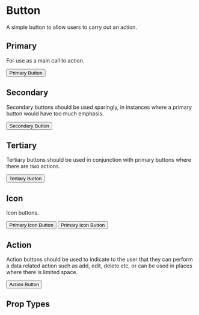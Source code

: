 
<Meta title='Components|Button' component={Button} />

# Button
A simple button to allow users to carry out an action.

## Primary
For use as a main call to action.

<Preview>
  <Story name='Primary'>
    <Button type={'Primary'}>Primary Button</Button>
  </Story>
</Preview>

## Secondary
Secondary buttons should be used sparingly, in instances where a primary button would have too much emphasis.

<Preview>
  <Story name='Secondary'>
    <Button type={'Secondary'}>Secondary Button</Button>
  </Story>
</Preview>

## Tertiary
Tertiary buttons should be used in conjunction with primary buttons where there are two actions.

<Preview>
  <Story name='Tertiary'>
    <Button type={'Tertiary'}>Tertiary Button</Button>
  </Story>
</Preview>

## Icon
Icon buttons.

<Preview>
  <Story name='PrimaryIcon'>
    <div>
      <Button type={'Primary'} icon={{ name: 'chevron-left', position: 'Left' }} >Primary Icon Button</Button>
      <Button type={'Primary'} icon={{ name: 'chevron-right', position: 'Right' }} >Primary Icon Button</Button>
    </div>
  </Story>
</Preview>

## Action
Action buttons should be used to indicate to the user that they can perform a data related action such as add, edit, delete etc, or can be used in places where there is limited space.

<Preview>
  <Story name='Action'>
    <Button type={'Action'} icon={{ name: 'plus' }}>Action Button</Button>
  </Story>
</Preview>

## Prop Types

<Props of={Button} />